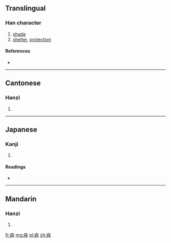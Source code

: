 ==Translingual==

===Han character===
{{Han char|rn=53|rad=广|as=06|sn=9|four=0029<sub>4</sub>|canj=戈人木 (IOD)|ids=⿸[[广]][[休]]}}

# [[shade]]
# [[shelter]], [[protection]]

====References====
* {{Han ref|kx=0345.240|dkj=09311|dj=0655.130|hdz=20883.010|uh=5EA5|ud=24229|bh=CEBA|bd=52922}}

----

==Cantonese==

===Hanzi===
{{yue-hanzi|jyut=|y=yau1}}

# {{defn|lang=yue|sort=广06}}

----

==Japanese==

===Kanji===
{{ja-kanji|grade=|rs=广06}}

# {{defn|lang=ja|sort=广06}}

====Readings====
* {{ja-readings|on=[[きゅう]] (kyū), [[く]] (ku)|kun=[[かげ]] (kage)}}

----

==Mandarin==

===Hanzi===
{{cmn-hanzi|pin=[[xiū]] ([[xiu1]])|wg=hsiu<sup>1</sup>}}

# {{defn|lang=cmn|sort=广06}}

[[fr:庥]]
[[mg:庥]]
[[pl:庥]]
[[zh:庥]]